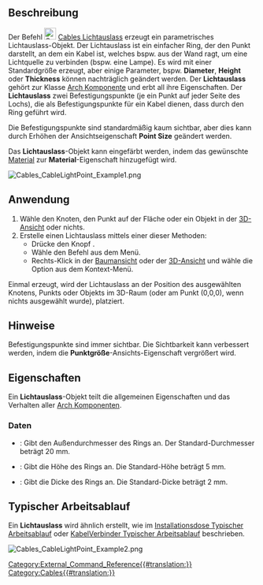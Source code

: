 <languages/>

{{Docnav
|[[Cables_CableConnector/de| Leitungsverbindung]]
|[[Cables_Material/de|Kabelmaterial]]
|[[Cables_Workbench/de|Cables]]
|IconL=Cables_CableConnector.svg
|IconR=Cables_Material.svg
|IconC=Cables_workbench_icon.svg
}}

{{GuiCommand/de
|Name=Cables CableLightPoint
|Name/de=Cables Lichtauslass
|MenuLocation=Cables → Lichtauslass erstellen
|Workbenches=[[Cables_Workbench/de|Cables]]
|Shortcut=
|Version=1.0
|SeeAlso=[[Cables_Cable/de|Cables Leitung]], [[Cables_CableBox/de|Cables Installationsdose]]
}}

<span id="Description"></span>
==Beschreibung==

Der Befehl [[Image:Cables_CableLightPoint.svg|24px]] [[Cables_CableLightPoint/de|Cables Lichtauslass]] erzeugt ein parametrisches Lichtauslass-Objekt. Der Lichtauslass ist ein einfacher Ring, der den Punkt darstellt, an dem ein Kabel ist, welches bspw. aus der Wand ragt, um eine Lichtquelle zu verbinden (bspw. eine Lampe). Es wird mit einer Standardgröße erzeugt, aber einige Parameter, bspw. '''Diameter''', '''Height''' oder '''Thickness''' können nachträglich geändert werden. Der '''Lichtauslass''' gehört zur Klasse [[Arch_Component/de|Arch Komponente]] und erbt all ihre Eigenschaften. Der '''Lichtauslass''' zwei Befestigungspunkte (je ein Punkt auf jeder Seite des Lochs), die als Befestigungspunkte für ein Kabel dienen, dass durch den Ring geführt wird.

Die Befestigungspunkte sind standardmäßig kaum sichtbar, aber dies kann durch Erhöhen der Ansichtseigenschaft '''Point Size''' geändert werden.

Das '''Lichtauslass'''-Objekt kann eingefärbt werden, indem das gewünschte [[Arch_SetMaterial/de|Material]] zur '''Material'''-Eigenschaft hinzugefügt wird.

[[Image:Cables_CableLightPoint_Example1.png]]
{{Caption|Beispiel des Standard-Lichtauslasses:<br/>Es sind Befestigungspunkte ober- und unterhalb des Rings vorhanden.}}

<span id="Usage"></span>
==Anwendung==

# Wähle den Knoten, den Punkt auf der Fläche oder ein Objekt in der [[3D_view/de|3D-Ansicht]] oder nichts.
# Erstelle einen Lichtauslass mittels einer dieser Methoden:
#* Drücke den Knopf {{Button|[[Image:Cables_CableLightPoint.svg|16px]] [[Cables_CableLightPoint|Lichtauslass erstellen]]}}.
#* Wähle den Befehl {{MenuCommand|Cables → [[Image:Cables_CableLightPoint.svg|16px]] Lichtauslass erstellen}} aus dem Menü.
#* Rechts-Klick in der [[Tree_view/de|Baumansicht]] oder der [[3D_view|3D-Ansicht]] und wähle die Option {{MenuCommand|Cables → [[Image:Cables_CableLightPoint.svg|16px]] Lichtauslass erstellen}} aus dem Kontext-Menü.

Einmal erzeugt, wird der Lichtauslass an der Position des ausgewählten Knotens, Punkts oder Objekts im 3D-Raum (oder am Punkt (0,0,0), wenn nichts ausgewählt wurde), platziert.

<span id="Notes"></span>
==Hinweise==

Befestigungspunkte sind immer sichtbar. Die Sichtbarkeit kann verbessert werden, indem die '''Punktgröße'''-Ansichts-Eigenschaft vergrößert wird.

<span id="Properties"></span>
==Eigenschaften==

Ein '''Lichtauslass'''-Objekt teilt die allgemeinen Eigenschaften und das Verhalten aller [[Arch_Component/de|Arch Komponenten]].

<span id="Data"></span>
===Daten===

{{TitleProperty|Cable Light Point}}

* {{PropertyData|Diameter|Length}}: Gibt den Außendurchmesser des Rings an. Der Standard-Durchmesser beträgt 20 mm.
* {{PropertyData|Height|Length}}: Gibt die Höhe des Rings an. Die Standard-Höhe beträgt 5 mm.
* {{PropertyData|Thickness|Length}}: Gibt die Dicke des Rings an. Die Standard-Dicke beträgt 2 mm.

<span id="Typical_workflow"></span>
==Typischer Arbeitsablauf==

Ein '''Lichtauslass''' wird ähnlich erstellt, wie im [[Cables_CableBox/de#Typical workflow| Installationsdose Typischer Arbeitsablauf]] oder [[Cables_CableConnector/de#Typical workflow| KabelVerbinder Typischer Arbeitsablauf]] beschrieben.

[[Image:Cables_CableLightPoint_Example2.png]]
{{Caption|Beispiel eines Kabels, das in einem Lichtauslass endet.}}


{{Docnav
|[[Cables_CableConnector/de| Leitungsverbindung]]
|[[Cables_Material/de|Kabelmaterial]]
|[[Cables_Workbench/de|Cables]]
|IconL=Cables_CableConnector.svg
|IconR=Cables_Material.svg
|IconC=Cables_workbench_icon.svg
}}

[[Category:External_Command_Reference{{#translation:}}]]
[[Category:Cables{{#translation:}}]]